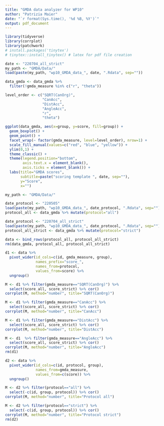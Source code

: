 ```yaml
---
title: "GMDA data analyzer for WP10"
author: "Patrizia Maier"
date: "`r format(Sys.time(), '%d %B, %Y')`"
output: pdf_document
---
```



```r

library(tidyverse)
library(corrplot)
library(patchwork)
# install.packages('tinytex')
# tinytex::install_tinytex() # latex for pdf file creation

```


```r

date <- "220704_all_strict"
my_path <- "GMDA/Data/"
load(paste(my_path, "wp10_GMDA_data_", date, ".Rdata", sep=""))

data_gmda <- data_gmda %>% 
  filter(!gmda_measure %in% c("r", "theta"))

level_order <- c("SQRT(CanOrg)",
                 "CanAcc",
                 "DistAcc",
                 "AngleAcc",
                 "r",
                 "theta") 

```


```r

ggplot(data_gmda, aes(x=group, y=score, fill=group)) +
  geom_boxplot() + 
  geom_point() + 
  facet_wrap(~ factor(gmda_measure, level=level_order), nrow=1) +
  scale_fill_manual(values=c("red", "blue", "yellow")) + 
  ylim(0,1) + 
  theme_classic() +
  theme(legend.position="bottom", 
        axis.text.x = element_blank(),
        axis.ticks = element_blank()) + 
  labs(title="GMDA scores",
       subtitle=paste("scoring template ", date, sep=""),
       y="Score",
       x="")

```

```r

my_path <- "GMDA/Data/"

date_protocol <- "220505"
load(paste(my_path, "wp10_GMDA_data_", date_protocol, ".Rdata", sep=""))
protocol_all <- data_gmda %>% mutate(protocol="all")

date_protocol <- "220704_all_strict"
load(paste(my_path, "wp10_GMDA_data_", date_protocol, ".Rdata", sep=""))
protocol_all_strict <- data_gmda %>% mutate(protocol="strict")

data <- bind_rows(protocol_all, protocol_all_strict)
rm(data_gmda, protocol_all, protocol_all_strict)

```

```r

d1 <- data %>%
  pivot_wider(id_cols=c(id, gmda_measure, group),
              names_prefix="score_",
              names_from=protocol,
              values_from=score) %>% 
  ungroup()

M <- d1 %>% filter(gmda_measure=="SQRT(CanOrg)") %>% 
  select(score_all, score_strict) %>% cor()
corrplot(M, method="number", title="SQRT(CanOrg)")

M <- d1 %>% filter(gmda_measure=="CanAcc") %>% 
  select(score_all, score_strict) %>% cor()
corrplot(M, method="number", title="CanAcc")

M <- d1 %>% filter(gmda_measure=="DistAcc") %>% 
  select(score_all, score_strict) %>% cor()
corrplot(M, method="number", title="DistAcc")

M <- d1  %>% filter(gmda_measure=="AngleAcc") %>% 
  select(score_all, score_strict) %>% cor()
corrplot(M, method="number", title="AngleAcc")
rm(d1)
```

```r

d2 <- data %>%
  pivot_wider(id_cols=c(id, protocol, group),
              names_from=gmda_measure,
              values_from=c(score)) %>%
  ungroup()

M <- d2 %>% filter(protocol=="all") %>% 
  select(-c(id, group, protocol)) %>% cor()
corrplot(M, method="number", title="Protocol all")

M <- d2 %>% filter(protocol=="strict") %>% 
  select(-c(id, group, protocol)) %>% cor()
corrplot(M, method="number", title="Protocol strict")
rm(d2)
```
